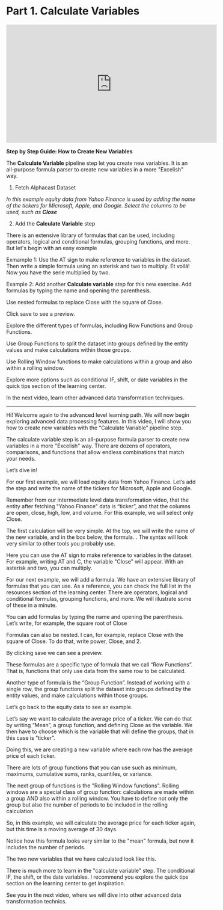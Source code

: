 # Part 1. Calculate Variables
 
<iframe width="560" height="315" src="https://www.youtube.com/embed/6ipnOzqOjjg" title="YouTube video player" frameborder="0" allow="accelerometer; autoplay; clipboard-write; encrypted-media; gyroscope; picture-in-picture; web-share" allowfullscreen></iframe>

**Step by Step Guide: How to Create New Variables**

The **Calculate Variable** pipeline step let you create new variables. It is an all-purpose formula parser to create new variables in a more "Excelish" way.

01. Fetch Alphacast Dataset

_In this example equity data from Yahoo Finance is used by adding the name of the tickers for Microsoft, Apple, and Google. Select the columns to be used, such as **Close**_


02. Add the **Calculate Variable** step

There is an extensive library of formulas that can be used, including operators, logical and conditional formulas, grouping functions, and more. But let's begin with an easy example

Exmample 1: Use the AT sign to make reference to variables in the dataset. Then write a simple formula using an asterisk and two to multiply. Et voilá! Now you have the serie multiplied by two.

Example 2: Add another **Calculate variable** step for this new exercise. Add formulas by typing the name and opening the parenthesis.

Use nested formulas to replace Close with the square of Close.

Click save to see a preview.

Explore the different types of formulas, including Row Functions and Group Functions.

Use Group Functions to split the dataset into groups defined by the entity values and make calculations within those groups.

Use Rolling Window functions to make calculations within a group and also within a rolling window.

Explore more options such as conditional IF, shift, or date variables in the quick tips section of the learning center.

In the next video, learn other advanced data transformation techniques.

------------------------------------------

Hi! Welcome again to the advanced level learning path. We will now begin exploring advanced data processing features. In this video, I will show you how to create new variables with the “Calculate Variable” pipeline step.

The calculate variable step is an all-purpose formula parser to create new variables in a more "Excelish" way. There are dozens of operators, comparisons, and functions that allow endless combinations that match your needs.

Let’s dive in!

For our first example, we will load equity data from Yahoo Finance. Let’s add the step and write the name of the tickers for Microsoft, Apple and Google. 

Remember from our intermediate level data transformation video, that the entity after fetching "Yahoo Finance" data is “ticker”, and that the columns are open, close, high, low, and volume. For this example, we will select only Close.

The first calculation will be very simple. At the top, we will write the name of the new variable, and in the box below, the formula. . The syntax will look very similar to other tools you probably use.

Here you can use the AT sign to make reference to variables in the dataset. For example, writing AT and C, the variable "Close" will appear. With an asterisk and two, you can multiply. 

For our next example, we will add a formula. We have an extensive library of formulas that you can use. As a reference, you can check the full list in the resources section of the learning center. There are operators, logical and conditional formulas, grouping functions, and more. We will illustrate some of these in a minute.

You can add formulas by typing the name and opening the parenthesis. Let’s write, for example, the square root of Close

Formulas can also be nested. I can, for example, replace Close with the square of Close. To do that, write power, Close, and 2.

By clicking save we can see a preview.

These formulas are a specific type of formula that we call “Row Functions”. That is, functions that only use data from the same row to be calculated.

Another type of formula is the “Group Function”. Instead of working with a single row, the group functions split the dataset into groups defined by the entity values, and make calculations within those groups.

Let’s go back to the equity data to see an example.

Let’s say we want to calculate the average price of a ticker. We can do that by writing “Mean”, a group function, and defining Close as the variable. We then have to choose which is the variable that will define the groups, that in this case is “ticker”.

Doing this, we are creating a new variable where each row has the average price of each ticker.

There are lots of group functions that you can use such as minimum, maximums, cumulative sums, ranks, quantiles, or variance.  

The next group of functions is the "Rolling Window functions". Rolling windows are a special class of group function: calculations are made within a group AND also within a rolling window. You have to define not only the group but also the number of periods to be included in the rolling calculation

So, in this example, we will calculate the average price for each ticker again, but this time is a moving average of 30 days.

Notice how this formula looks very similar to the "mean" formula, but now it includes the number of periods.

The two new variables that we have calculated look like this.

There is much more to learn in the "calculate variable" step. The conditional IF, the shift, or the date variables. I recommend you explore the quick tips section on the learning center to get inspiration. 

See you in the next video, where we will dive into other advanced data transformation technics. 

